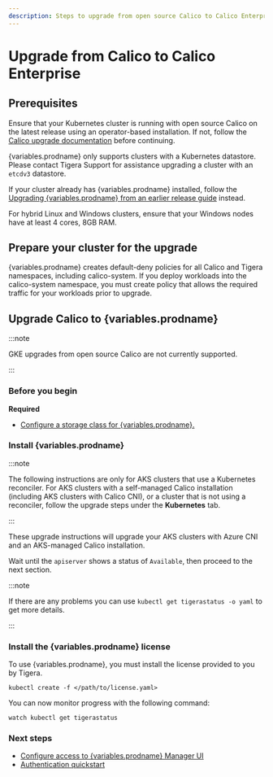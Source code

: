 ```yaml
---
description: Steps to upgrade from open source Calico to Calico Enterprise.
---
```




# Upgrade from Calico to Calico Enterprise

## Prerequisites

Ensure that your Kubernetes cluster is running with open source Calico on the latest release using an operator-based
installation. If not, follow the [Calico upgrade documentation](/calico/latest/operations/upgrading/kubernetes-upgrade)
before continuing.

{variables.prodname} only supports clusters with a Kubernetes datastore.
Please contact Tigera Support for assistance upgrading a cluster with an `etcdv3` datastore.

If your cluster already has {variables.prodname} installed, follow the [Upgrading {variables.prodname} from an earlier release guide](../../upgrading-enterprise/kubernetes-upgrade-tsee/index.mdx) instead.

For hybrid Linux and Windows clusters, ensure that your Windows nodes have at least 4 cores, 8GB RAM.

## Prepare your cluster for the upgrade

{variables.prodname} creates default-deny policies for all Calico and Tigera namespaces, including calico-system. If you deploy workloads into the calico-system namespace, you must create policy that allows the required traffic for your workloads prior to upgrade.


## Upgrade Calico to {variables.prodname}

:::note

GKE upgrades from open source Calico are not currently supported.

:::

### Before you begin

**Required**

- [Configure a storage class for {variables.prodname}.](../../../../operations/logstorage/create-storage.mdx)

### Install {variables.prodname}

<Tabs>
<TabItem label="Kubernetes" value="Kubernetes-0">

<UpgradeOperatorSimpleTemp upgradeFrom='OpenSource' />

</TabItem>
<TabItem label="EKS" value="EKS-1">

<UpgradeOperatorSimpleTemp
  upgradeFrom='OpenSource'
  provider='EKS'
/>

</TabItem>
<TabItem label="AKS" value="AKS-2">

:::note

The following instructions are only for AKS clusters that use a Kubernetes reconciler. For AKS clusters with a self-managed Calico installation (including AKS clusters with Calico CNI), or a cluster that is not using a reconciler, follow the upgrade steps under the **Kubernetes** tab.

:::

These upgrade instructions will upgrade your AKS clusters with Azure CNI and an AKS-managed Calico installation.

<UpgradeOperatorSimpleTemp
  upgradeFrom='OpenSource'
  provider='AKS'
/>

</TabItem>
</Tabs>

Wait until the `apiserver` shows a status of `Available`, then proceed to the next section.

:::note

If there are any problems you can use `kubectl get tigerastatus -o yaml` to get more details.

:::

### Install the {variables.prodname} license

To use {variables.prodname}, you must install the license provided to you by Tigera.

```
kubectl create -f </path/to/license.yaml>
```

You can now monitor progress with the following command:

```
watch kubectl get tigerastatus
```

### Next steps

- [Configure access to {variables.prodname} Manager UI](../../../../operations/cnx/access-the-manager.mdx)
- [Authentication quickstart](../../../../operations/cnx/authentication-quickstart.mdx)
